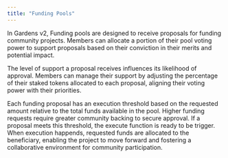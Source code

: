 ```yaml
---
title: "Funding Pools"
---
```


In Gardens v2, Funding pools are designed to receive proposals for funding community projects. Members can allocate a portion of their pool voting power to support proposals based on their conviction in their merits and potential impact.

The level of support a proposal receives influences its likelihood of approval. Members can manage their support by adjusting the percentage of their staked tokens allocated to each proposal, aligning their voting power with their priorities.

Each funding proposal has an execution threshold based on the requested amount relative to the total funds available in the  pool. Higher funding requests require greater community backing to secure approval. If a proposal meets this threshold, the execute function is ready to be trigger. When execution happends, requested  funds are allocated to the beneficiary, enabling the project to move forward and fostering a collaborative environment for community participation.
